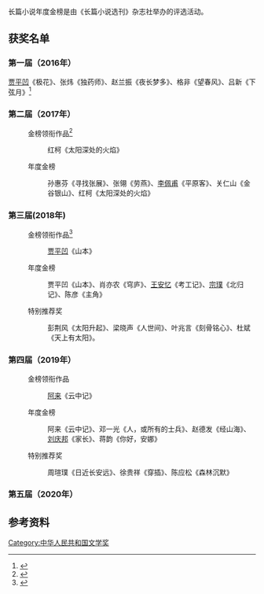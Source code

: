 长篇小说年度金榜是由《长篇小说选刊》杂志社举办的评选活动。

== 获奖名单==
=== 第一届（2016年）===
[[贾平凹|贾平凹]]《极花》、张炜《独药师》、赵兰振《夜长梦多》、格非《望春风》、吕新《下弦月》<ref>{{Cite web|url=https://cul.qq.com/a/20170107/002219.htm|title=首届中国长篇小说年度金榜（2016）揭晓|date=2017-01-07|publisher=腾讯网|language=zh-cn}}</ref>

===第二届（2017年）===
:金榜领衔作品<ref>{{Cite web|url=http://www.chinawriter.com.cn/n1/2017/1126/c403994-29668122.html|title=第二届中国长篇小说年度金榜（2017）揭晓暨长篇小说高峰论坛在京举办|date=2017-11-26|publisher=中国作家网|language=zh-cn}}</ref>
::红柯《太阳深处的火焰》
:年度金榜
::孙惠芬《寻找张展》、张翎《劳燕》、[[李佩甫|李佩甫]]《平原客》、关仁山《金谷银山》、红柯《太阳深处的火焰》

===第三届(2018年)===
:金榜领衔作品<ref>{{Cite web|url=https://www.sohu.com/a/279599029_661695|title=第三届 “长篇小说年度金榜” 人文社好书上榜|date=2018-12-04|publisher=搜狐|author=|language=zh-cn}}</ref>
::[[贾平凹|贾平凹]]《山本》
:年度金榜
::贾平凹《山本》、肖亦农《穹庐》、[[王安忆|王安忆]]《考工记》、[[宗璞|宗璞]]《北归记》、陈彦《主角》
:特别推荐奖
::彭荆风《太阳升起》、梁晓声《人世间》、叶兆言《刻骨铭心》、杜斌《天上有太阳》。

===第四届（2019年）===
:金榜领衔作品
::[[阿来|阿来]]《云中记》
:年度金榜
::阿来《云中记》、邓一光《人，或所有的士兵》、赵德发《经山海》、[[刘庆邦|刘庆邦]]《家长》、蒋韵《你好，安娜》
:特别推荐奖
::周瑄璞《日近长安远》、徐贵祥《穿插》、陈应松《森林沉默》

===第五届（2020年）===


== 参考资料 ==
{{reflist|2}}

[[Category:中华人民共和国文学奖|Category:中华人民共和国文学奖]]